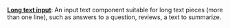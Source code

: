 **[Long text input](/tool/user-inputs/long-text-input)**: 
An input text component suitable for long text pieces (more than one line), such as
answers to a question, reviews, a text to summarize.